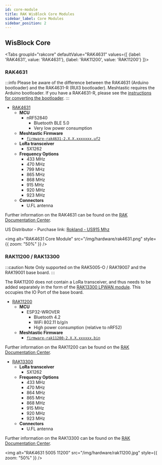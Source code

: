 ```yaml
---
id: core-module
title: RAK WisBlock Core Modules
sidebar_label: Core Modules
sidebar_position: 2
---
```



## WisBlock Core

<Tabs
groupId="rakcore"
defaultValue="RAK4631"
values={[
{label: 'RAK4631', value: 'RAK4631'},
{label: 'RAK11200', value: 'RAK11200'}
]}>

<TabItem value="RAK4631">

### RAK4631

:::info
Please be aware of the difference between the RAK4631 (Arduino bootloader) and the RAK4631-R (RUI3 bootloader). Meshtastic requires the Arduino bootloader. If you have a RAK4631-R, please see the [instructions for converting the bootloader](/docs/getting-started/flashing-firmware/nrf52/convert-rak4631r).
:::

- [RAK4631](https://store.rakwireless.com/products/rak4631-lpwan-node?variant=37505443856582)
  - **MCU**
    - nRF52840
      - Bluetooth BLE 5.0
      - Very low power consumption
  - **Meshtastic Firmware**
    - [`firmware-rak4631-2.X.X.xxxxxxx.uf2`](/downloads)
  - **LoRa transceiver**
    - SX1262
  - **Frequency Options**
    - 433 MHz
    - 470 MHz
    - 799 MHz
    - 865 MHz
    - 868 MHz
    - 915 MHz
    - 920 MHz
    - 923 MHz
  - **Connectors**
    - U.FL antenna

Further information on the RAK4631 can be found on the [RAK Documentation Center](https://docs.rakwireless.com/Product-Categories/WisBlock/RAK4631/Overview/#product-description).
  
US Distributor - Purchase link: [Rokland - US915 Mhz](https://store.rokland.com/products/rak-wireless-rak4631-nordic-nrf52840-ble-core-module-for-lorawan-with-lora-sx1262)

<img
  alt="RAK4631 Core Module"
  src="/img/hardware/rak4631.png"
  style={{ zoom: "50%" }}
/>

</TabItem>
<TabItem value="RAK11200">

### RAK11200 / RAK13300

:::caution Note
Only supported on the RAK5005-O / RAK19007 and the RAK19001 base board.
:::

The RAK11200 does not contain a LoRa transceiver, and thus needs to be added separately in the form of the [RAK13300 LPWAN module](https://store.rakwireless.com/products/rak13300-wisblock-lpwan). This occupies the IO Port of the base board.

- [RAK11200](https://store.rakwireless.com/products/wiscore-esp32-module-rak11200)
  - **MCU**
    - ESP32-WROVER
      - Bluetooth 4.2
      - WiFi 802.11 b/g/n
      - High power consumption (relative to nRF52)
  - **Meshtastic Firmware**
    - [`firmware-rak11200-2.X.X.xxxxxx.bin`](/downloads)

Further information on the RAK11200 can be found on the [RAK Documentation Center](https://docs.rakwireless.com/Product-Categories/WisBlock/RAK11200/Overview/#product-description).

- [RAK13300](https://store.rakwireless.com/products/rak13300-wisblock-lpwan)
  - **LoRa transceiver**
    - SX1262
  - **Frequency Options**
    - 433 MHz
    - 470 MHz
    - 864 MHz
    - 865 MHz
    - 868 MHz
    - 915 MHz
    - 920 MHz
    - 923 MHz
  - **Connectors**
    - U.FL antenna

Further information on the RAK13300 can be found on the [RAK Documentation Center](https://docs.rakwireless.com/Product-Categories/WisBlock/RAK13300/Overview/#product-description).

<img
  alt="RAK4631 5005 11200"
  src="/img/hardware/rak11200.jpg"
  style={{ zoom: "50%" }}
/>

</TabItem>
</Tabs>
